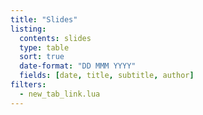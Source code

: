 ```yaml
---
title: "Slides"
listing:
  contents: slides
  type: table
  sort: true
  date-format: "DD MMM YYYY"
  fields: [date, title, subtitle, author]
filters:
  - new_tab_link.lua
---
```

